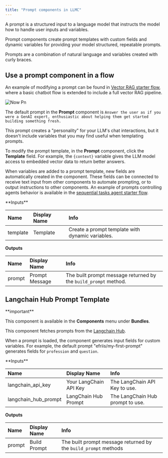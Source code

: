 ```yaml
---
title: "Prompt components in LLMC"
---
```


A prompt is a structured input to a language model that instructs the model how to handle user inputs and variables.

Prompt components create prompt templates with custom fields and dynamic variables for providing your model structured, repeatable prompts.

Prompts are a combination of natural language and variables created with curly braces.

## **Use a prompt component in a flow**

An example of modifying a prompt can be found in [Vector RAG starter flow](https://docs.langflow.org/vector-store-rag), where a basic chatbot flow is extended to include a full vector RAG pipeline.

![Now Pn](/images/now.png)

The default prompt in the **Prompt** component is `Answer the user as if you were a GenAI expert, enthusiastic about helping them get started building something fresh.`

This prompt creates a "personality" for your LLM's chat interactions, but it doesn't include variables that you may find useful when templating prompts.

To modify the prompt template, in the **Prompt** component, click the **Template** field. For example, the `{context}` variable gives the LLM model access to embedded vector data to return better answers.

When variables are added to a prompt template, new fields are automatically created in the component. These fields can be connected to receive text input from other components to automate prompting, or to output instructions to other components. An example of prompts controlling agents behavior is available in the [sequential tasks agent starter flow](https://docs.langflow.org/sequential-agent).

<Accordion title="Parameters">
  **Inputs**

  | **Name** | **Display Name** | **Info**                                         |
  | :------- | :--------------- | :----------------------------------------------- |
  | template | Template         | Create a prompt template with dynamic variables. |

  **Outputs**

  | **Name** | **Display Name** | **Info**                                                        |
  | :------- | :--------------- | :-------------------------------------------------------------- |
  | prompt   | Prompt Message   | The built prompt message returned by the `build_prompt` method. |

  ## 
</Accordion>

## **Langchain Hub Prompt Template**

<Note>
  **important**

  This component is available in the **Components** menu under **Bundles**.
</Note>

This component fetches prompts from the [Langchain Hub](https://docs.smith.langchain.com/old/category/prompt-hub).

When a prompt is loaded, the component generates input fields for custom variables. For example, the default prompt "efriis/my-first-prompt" generates fields for `profession` and `question`.

<Accordion title="Parameters">
  **Inputs**

  | **Name**             | **Display Name**       | **Info**                         |
  | :------------------- | :--------------------- | :------------------------------- |
  | langchain_api_key    | Your LangChain API Key | The LangChain API Key to use.    |
  | langchain_hub_prompt | LangChain Hub Prompt   | The LangChain Hub prompt to use. |

  **Outputs**

  | **Name** | **Display Name** | **Info**                                                        |
  | :------- | :--------------- | :-------------------------------------------------------------- |
  | prompt   | Build Prompt     | The built prompt message returned by the `build_prompt` methods |
</Accordion>